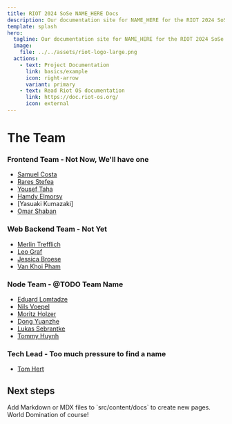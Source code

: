 ```yaml
---
title: RIOT 2024 SoSe NAME_HERE Docs
description: Our documentation site for NAME_HERE for the RIOT 2024 SoSe project.
template: splash
hero:
  tagline: Our documentation site for NAME_HERE for the RIOT 2024 SoSe project.
  image:
    file: ../../assets/riot-logo-large.png
  actions:
    - text: Project Documentation
      link: basics/example
      icon: right-arrow
      variant: primary
    - text: Read Riot OS documentation
      link: https://doc.riot-os.org/
      icon: external
---
```



# The Team
### Frontend Team - Not Now, We'll have one

- [Samuel Costa]()
- [Rares Stefea]()
- [Yousef Taha]()
- [Hamdy Elmorsy]()
- [Yasuaki Kumazaki]
- [Omar Shaban]()

### Web Backend Team - Not Yet

- [Merlin Trefflich]()
- [Leo Graf]()
- [Jessica Broese]()
- [Van Khoi Pham]()

### Node Team - @TODO Team Name

- [Eduard Lomtadze]()
- [Nils Voepel]()
- [Moritz Holzer]()
- [Dong Yuanzhe]()
- [Lukas Sebrantke]()
- [Tommy Huynh]()

### Tech Lead - Too much pressure to find a name

- [Tom Hert]()

## Next steps

<CardGrid stagger>
	<Card title="Add new content" icon="add-document">
		Add Markdown or MDX files to `src/content/docs` to create new pages.
	</Card>
	<Card title="Plan?" icon="add-document">
		World Domination of course!
	</Card>
</CardGrid>
